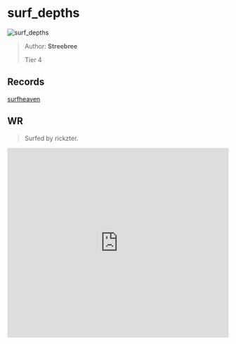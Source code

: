 
# surf_depths

![surf_depths](https://raw.githubusercontent.com/Sayt123/SurfMapPics/Maps-and-bonuses/csgo/surf_depths.jpg)

> Author: **Streebree**
>
> Tier 4

## Records

[surfheaven](https://surfheaven.eu/map/surf_depths)

## WR

> Surfed by rickzter.

<iframe
width="100%"
height="430"
src="https://www.youtube.com/embed/0VFo3yaa7bg"
frameborder="0"
allow="accelerometer; autoplay; clipboard-write; encrypted-media; gyroscope; picture-in-picture"
allowFullScreen
/>

```md

[Surf Timer] - им ٠ rickzter finished in 01:07:48 (WR -00:00:13). Improving by 00:00:13
[Surf Timer] - им ٠ rickzter beat the map record! Rank: 1/368


```
                